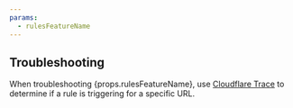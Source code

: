 ```yaml
---
params:
  - rulesFeatureName
---
```



## Troubleshooting

When troubleshooting {props.rulesFeatureName}, use [Cloudflare Trace](/rules/trace-request/) to determine if a rule is triggering for a specific URL.
